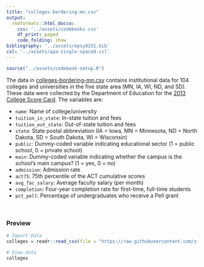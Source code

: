 ```yaml
---
title: "colleges-bordering-mn.csv"
output: 
  rmdformats::html_docco:
    css: '../assets/codebooks.css'
    df_print: paged
    code_folding: show
bibliography: '../assets/epsy8251.bib'
csl: '../assets/apa-single-spaced.csl'
---
```



```r
source("../assets/codebook-setup.R")
```


The data in [colleges-bordering-mn.csv](https://raw.githubusercontent.com/zief0002/miniature-garbanzo/main/data/colleges-bordering-mn.csv) contains institutional data for 104 colleges and universities in the five state area (MN, IA, WI, ND, and SD). These data were collected by the Department of Education for the [2013 College Score Card](https://collegescorecard.ed.gov/). The variables are:

- `name`: Name of college/university
- `tuition_in_state`: In-state tuition and fees
- `tuition_out_state`: Out-of-state tuition and fees
- `state`: State postal abbreviation (IA = Iowa, MN = Minnesota, ND = North Dakota, SD = South Dakota, WI = Wisconsin)
- `public`: Dummy-coded variable indicating educational sector (1 = public school, 0 = private school)
- `main`: Dummy-coded variable indicating whether the campus is the school's main campus? (1 = yes, 0 = no)
- `admission`: Admission rate
- `act75`: 75th percentile of the ACT cumulative scores
- `avg_fac_salary`: Average faculty salary (per month)
- `completion`: Four-year completion rate for first-time, full-time students
- `pct_pell`: Percentage of undergraduates who receive a Pell grant

<br />


### Preview

```r
# Import Data
colleges = readr::read_csv(file = "https://raw.githubusercontent.com/zief0002/miniature-garbanzo/main/data/colleges-bordering-mn.csv")

# View data
colleges
```

<br />



